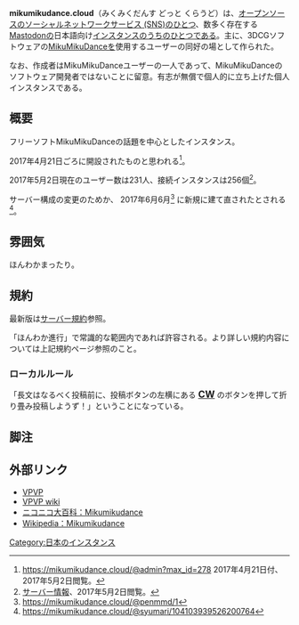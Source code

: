 {{小文字}}
{{Infobox instance
| Name = {{Ruby|[[mikumikudance.cloud]]|みくみくだんす どっと くらうど}}
| Domain = https://mikumikudance.cloud/
| Admin = [https://mikumikudance.cloud/@admin @Admin]
| Country = 日本
| Start = 2017年4月21日
| Kifu = https://enty.jp/syumari
| Alias = MMD丼、みくみく丼、みくみく箪笥
}}
'''mikumikudance.cloud'''（みくみくだんす どっと くらうど）は、[[オープンソース]]の[[SNS|ソーシャルネットワークサービス (SNS)]]のひとつ、数多く存在する[[Mastodon]]の日本語向け[[インスタンス]]のうちのひとつである。主に、3DCGソフトウェアの[[:wikipedia:ja:Mikumikudance|MikuMikuDance]]を使用するユーザーの同好の場として作られた。

なお、作成者はMikuMikuDanceユーザーの一人であって、MikuMikuDanceのソフトウェア開発者ではないことに留意。有志が無償で個人的に立ち上げた個人インスタンスである。

==概要==
フリーソフトMikuMikuDanceの話題を中心としたインスタンス。

2017年4月21日ごろに開設されたものと思われる<ref>https://mikumikudance.cloud/@admin?max_id=278 2017年4月21日付、2017年5月2日閲覧。</ref>。

2017年5月2日現在のユーザー数は231人、接続インスタンスは256個<ref>[https://mikumikudance.cloud/about/more サーバー情報]、2017年5月2日閲覧。</ref>。

サーバー構成の変更のためか、 2017年6月6月<ref>https://mikumikudance.cloud/@penmmd/1</ref> に新規に建て直されたとされる<ref>https://mikumikudance.cloud/@syumari/104103939526200764</ref>。

==雰囲気==
ほんわかまったり。

==規約==

;最新版は[https://mikumikudance.cloud/about/more サーバー規約]参照。

「ほんわか進行」で常識的な範囲内であれば許容される。より詳しい規約内容については上記規約ページ参照のこと。

===ローカルルール===
「長文はなるべく投稿前に、投稿ボタンの左横にある <span style="color: #aaa; font-size: 120%;">'''[[Content Warning|CW]]'''</span> のボタンを押して折り畳み投稿しようず！」ということになっている。

==脚注==
<references />

==外部リンク==

*[http://www.geocities.jp/higuchuu4/index.htm VPVP]
*[http://www6.atwiki.jp/vpvpwiki/ VPVP wiki]
*[http://dic.nicovideo.jp/a/mikumikudance ニコニコ大百科：Mikumikudance]
*[[:wikipedia:ja:Mikumikudance|Wikipedia：Mikumikudance]]

{{DEFAULTSORT:mikumikudance}}
[[Category:日本のインスタンス]]